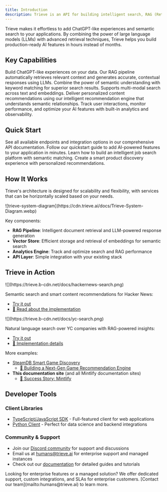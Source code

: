 ```yaml
---
title: Introduction
description: Trieve is an API for building intelligent search, RAG (Retrieval Augmented Generation), and recommendation systems powered by LLMs.
---
```


Trieve makes it effortless to add ChatGPT-like experiences and semantic search to your applications. By combining the power of large language models (LLMs) with advanced retrieval techniques, Trieve helps you build production-ready AI features in hours instead of months.

## Key Capabilities

<CardGroup cols={2}>
  <Card title="Retrieval Augmented Generation (RAG)" icon="robot">
    Build ChatGPT-like experiences on your data. Our RAG pipeline automatically retrieves relevant context and generates accurate, contextual responses using LLMs.
  </Card>
  <Card title="Semantic & Hybrid Search" icon="magnifying-glass">
    Combine the power of semantic understanding with keyword matching for superior search results. Supports multi-modal search across text and embeddings.
  </Card>
  <Card title="Smart Recommendations" icon="sparkles">
    Deliver personalized content recommendations using our intelligent recommendation engine that understands semantic relationships.
  </Card>
  <Card title="Analytics & Monitoring" icon="chart-mixed">
    Track user interactions, monitor performance, and optimize your AI features with built-in analytics and observability.
  </Card>
</CardGroup>

## Quick Start

<CardGroup cols={2}>
  <Card title="API Reference" icon="webhook" href="/api-reference">
    See all available endpoints and integration options in our comprehensive API documentation.
  </Card>
  <Card title="Getting Started" icon="play" href="/getting-started/quickstart">
    Follow our quickstart guide to add AI-powered features to your application in minutes.
  </Card>
  <Card title="Job Board Example" icon="user-doctor" href="/examples/job-board">
    Learn how to build an intelligent job search platform with semantic matching.
  </Card>
  <Card title="Ecommerce Example" icon="cart-shopping" href="/examples/ecommerce">
    Create a smart product discovery experience with personalized recommendations.
  </Card>
</CardGroup>

## How It Works

Trieve's architecture is designed for scalability and flexibility, with services that can be horizontally scaled based on your needs.

<Accordion title="Reference Architecture">
![trieve-system-diagram](https://cdn.trieve.ai/docs/Trieve-System-Diagram.webp)

Key components:
- **RAG Pipeline**: Intelligent document retrieval and LLM-powered response generation
- **Vector Store**: Efficient storage and retrieval of embeddings for semantic search
- **Analytics Engine**: Track and optimize search and RAG performance
- **API Layer**: Simple integration with your existing stack
</Accordion>

## Trieve in Action

<CardGroup>
<Card title="AI-Powered Hacker News Discovery">
![](https://trieve.b-cdn.net/docs/hackernews-search.png)

Semantic search and smart content recommendations for Hacker News:
- [Try it out](https://hn.trieve.ai)
- [📝 Read about the implementation](https://trieve.ai/launching-trieve-hn-discovery/)
</Card>

<Card title="Intelligent Company Search">
![](https://trieve.b-cdn.net/docs/yc-search.png)

Natural language search over YC companies with RAG-powered insights:
- [Try it out](https://yc.trieve.ai)
- [📝 Implementation details](https://trieve.ai/building-search-for-yc-company-directory/)
</Card>
</CardGroup>

More examples:
- [SteamDB Smart Game Discovery](https://steamdb.trieve.ai)
    - [📝 Building a Next-Gen Game Recommendation Engine](https://trieve.ai/steam-recommendations)
- **This documentation site** (and all Mintlify documentation sites)
    - [📝 Success Story: Mintlify](https://trieve.ai/success-story-mintlify/)

## Developer Tools

### Client Libraries
- [TypeScript/JavaScript SDK](https://ts-sdk.trieve.ai) - Full-featured client for web applications
- [Python Client](https://pypi.org/project/trieve-py-client/) - Perfect for data science and backend integrations

### Community & Support
- Join our [Discord community](https://discord.com/invite/E9sPRZqpDT) for support and discussions
- Email us at humans@trieve.ai for enterprise support and managed instances
- Check out our [documentation](/getting-started/quickstart) for detailed guides and tutorials

<Note>
Looking for enterprise features or a managed solution? We offer dedicated support, custom integrations, and SLAs for enterprise customers. [Contact our team](mailto:humans@trieve.ai) to learn more.
</Note>